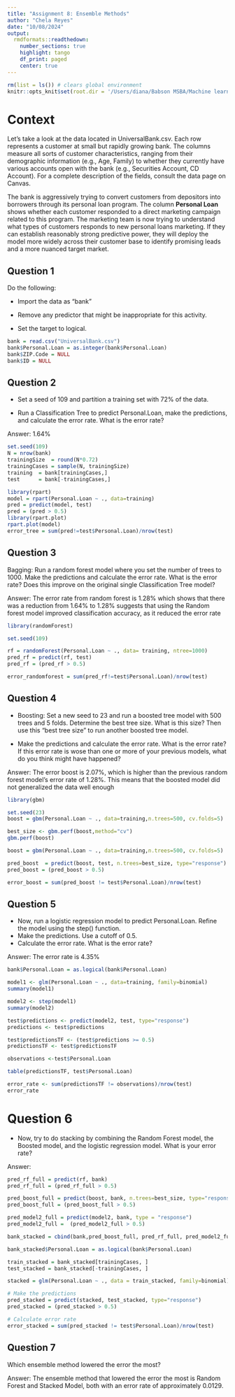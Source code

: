 ```yaml
---
title: "Assignment 8: Ensemble Methods"
author: "Chela Reyes"
date: "10/08/2024"
output:
  rmdformats::readthedown:
    number_sections: true
    highlight: tango
    df_print: paged
    center: true
---
```


```r
rm(list = ls()) # clears global environment
knitr::opts_knit$set(root.dir = '/Users/diana/Babson MSBA/Machine learning')
```


# Context

Let’s take a look at the data located in UniversalBank.csv. Each row represents a customer at small but rapidly growing bank. The columns measure all sorts of customer characteristics, ranging from their demographic information (e.g., Age, Family) to whether they currently have various accounts open with the bank (e.g., Securities Account, CD Account). For a complete description of the fields, consult the data page on Canvas.

The bank is aggressively trying to convert customers from depositors into borrowers through its personal loan program. The column **Personal Loan** shows whether each customer responded to a direct marketing campaign related to this program. The marketing team is now trying to understand what types of customers responds to new personal loans marketing. If they can establish reasonably strong predictive power, they will deploy the model more widely across their customer base to identify promising leads and a more nuanced target market.


## Question 1

Do the following:

* Import the data as "bank"

* Remove any predictor that might be inappropriate for this activity.

* Set the target to logical.

```r
bank = read.csv("UniversalBank.csv")
bank$Personal.Loan = as.integer(bank$Personal.Loan)
bank$ZIP.Code = NULL
bank$ID = NULL
```


## Question 2

* Set a seed of 109 and partition a training set with 72% of the data.

* Run a Classification Tree to predict Personal.Loan, make the predictions, and calculate the error rate. What is the error rate?

Answer: 1.64%

```r
set.seed(109)
N = nrow(bank)
trainingSize  = round(N*0.72)
trainingCases = sample(N, trainingSize)
training  = bank[trainingCases,]
test      = bank[-trainingCases,]

library(rpart)
model = rpart(Personal.Loan ~ ., data=training)
pred = predict(model, test)
pred = (pred > 0.5)
library(rpart.plot)
rpart.plot(model)
error_tree = sum(pred!=test$Personal.Loan)/nrow(test)
```


## Question 3

Bagging: Run a random forest model where you set the number of trees to 1000. Make the predictions and calculate the error rate. What is the error rate? Does this improve on the original single Classification Tree model?

Answer: The error rate from random forest is 1.28% which shows that there was a reduction from 1.64% to 1.28% suggests that using the Random forest model improved classification accuracy, as it reduced the error rate

```r
library(randomForest)

set.seed(109)

rf = randomForest(Personal.Loan ~ ., data= training, ntree=1000)
pred_rf = predict(rf, test)
pred_rf = (pred_rf > 0.5)

error_randomforest = sum(pred_rf!=test$Personal.Loan)/nrow(test)
```



## Question 4

* Boosting: Set a new seed to 23 and run a boosted tree model with 500 trees and 5 folds. Determine the best tree size. What is this size? Then use this "best tree size" to run another boosted tree model.

* Make the predictions and calculate the error rate. What is the error rate? If this error rate is wose than one or more of your previous models, what do you think might have happened?

Answer: The error boost is 2.07%, which is higher than the previous random forest model’s error rate of 1.28%. This means that the boosted model did not generalized the data well enough 


```r
library(gbm)

set.seed(23) 
boost = gbm(Personal.Loan ~ ., data=training,n.trees=500, cv.folds=5)

best_size <- gbm.perf(boost,method="cv")
gbm.perf(boost)

boost = gbm(Personal.Loan ~ ., data=training,n.trees=500, cv.folds=5)

pred_boost  = predict(boost, test, n.trees=best_size, type="response")
pred_boost = (pred_boost > 0.5)

error_boost = sum(pred_boost != test$Personal.Loan)/nrow(test)
```


## Question 5

* Now, run a logistic regression model to predict Personal.Loan. Refine the model using the step() function.
* Make the predictions. Use a cutoff of 0.5. 
* Calculate the error rate. What is the error rate?

Answer: The error rate is 4.35%


```r
bank$Personal.Loan = as.logical(bank$Personal.Loan)

model1 <- glm(Personal.Loan ~ ., data=training, family=binomial)
summary(model1)

model2 <- step(model1)
summary(model2)

test$predictions <- predict(model2, test, type="response")
predictions <- test$predictions

test$predictionsTF <- (test$predictions >= 0.5)
predictionsTF <- test$predictionsTF

observations <-test$Personal.Loan

table(predictionsTF, test$Personal.Loan)

error_rate <- sum(predictionsTF != observations)/nrow(test)
error_rate


```


# Question 6

* Now, try to do stacking by combining the  Random Forest model, the Boosted model, and the logistic regression model. What is your error rate?

Answer: 

```r
pred_rf_full = predict(rf, bank)
pred_rf_full = (pred_rf_full > 0.5)

pred_boost_full = predict(boost, bank, n.trees=best_size, type="response")
pred_boost_full = (pred_boost_full > 0.5)

pred_model2_full = predict(model2, bank, type = "response")
pred_model2_full =  (pred_model2_full > 0.5)

bank_stacked = cbind(bank,pred_boost_full, pred_rf_full, pred_model2_full)

bank_stacked$Personal.Loan = as.logical(bank$Personal.Loan)

train_stacked = bank_stacked[trainingCases, ]
test_stacked = bank_stacked[-trainingCases, ]

stacked = glm(Personal.Loan ~ ., data = train_stacked, family=binomial)

# Make the predictions
pred_stacked = predict(stacked, test_stacked, type="response")
pred_stacked = (pred_stacked > 0.5)

# Calculate error rate
error_stacked = sum(pred_stacked != test$Personal.Loan)/nrow(test)
```



## Question 7

Which ensemble method lowered the error the most? 

Answer: 
The ensemble method that lowered the error the most is Random Forest and Stacked Model, both with an error rate of approximately 0.0129.

